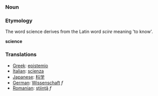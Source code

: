===Noun===

===Etymology===

The word science derives from the Latin word ''scire'' meaning 'to know'.

'''science'''

===Translations===

*[[Greek]]: [[epistemio]]
*[[Italian]]: [[scienza]]
*[[Japanese]]: [[科学]]
*[[German]]: [[Wissenschaft]] ''f''
*[[Romanian]]: [[ştiinţă]] ''f''